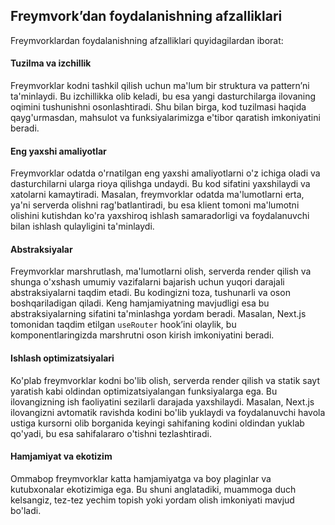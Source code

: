 ## Freymvork’dan foydalanishning afzalliklari

Freymvorklardan foydalanishning afzalliklari quyidagilardan iborat:

#### Tuzilma va izchillik
Freymvorklar kodni tashkil qilish uchun ma'lum bir struktura va pattern’ni ta'minlaydi. Bu izchillikka olib keladi, bu esa yangi dasturchilarga ilovaning oqimini tushunishni osonlashtiradi. Shu bilan birga, kod tuzilmasi haqida qayg'urmasdan, mahsulot va funksiyalarimizga e'tibor qaratish imkoniyatini beradi.


#### Eng yaxshi amaliyotlar
Freymvorklar odatda o'rnatilgan eng yaxshi amaliyotlarni o'z ichiga oladi va dasturchilarni ularga rioya qilishga undaydi. Bu kod sifatini yaxshilaydi va xatolarni kamaytiradi. Masalan, freymvorklar odatda ma'lumotlarni erta, ya'ni serverda olishni rag'batlantiradi, bu esa klient tomoni ma'lumotni olishini kutishdan ko'ra yaxshiroq ishlash samaradorligi va foydalanuvchi bilan ishlash qulayligini ta'minlaydi.


#### Abstraksiyalar
Freymvorklar marshrutlash, ma'lumotlarni olish, serverda render qilish va shunga o'xshash umumiy vazifalarni bajarish uchun yuqori darajali abstraksiyalarni taqdim etadi. Bu kodingizni toza, tushunarli va oson boshqariladigan qiladi. Keng hamjamiyatning mavjudligi esa bu abstraksiyalarning sifatini ta'minlashga yordam beradi. Masalan, Next.js tomonidan taqdim etilgan `useRouter` hook’ini olaylik, bu komponentlaringizda marshrutni oson kirish imkoniyatini beradi.


#### Ishlash optimizatsiyalari
Ko'plab freymvorklar kodni bo'lib olish, serverda render qilish va statik sayt yaratish kabi oldindan optimizatsiyalangan funksiyalarga ega. Bu ilovangizning ish faoliyatini sezilarli darajada yaxshilaydi. Masalan, Next.js ilovangizni avtomatik ravishda kodini bo'lib yuklaydi va foydalanuvchi havola ustiga kursorni olib borganida keyingi sahifaning kodini oldindan yuklab qo'yadi, bu esa sahifalararo o'tishni tezlashtiradi.


#### Hamjamiyat va ekotizim
Ommabop freymvorklar katta hamjamiyatga va boy plaginlar va kutubxonalar ekotizimiga ega. Bu shuni anglatadiki, muammoga duch kelsangiz, tez-tez yechim topish yoki yordam olish imkoniyati mavjud bo'ladi.